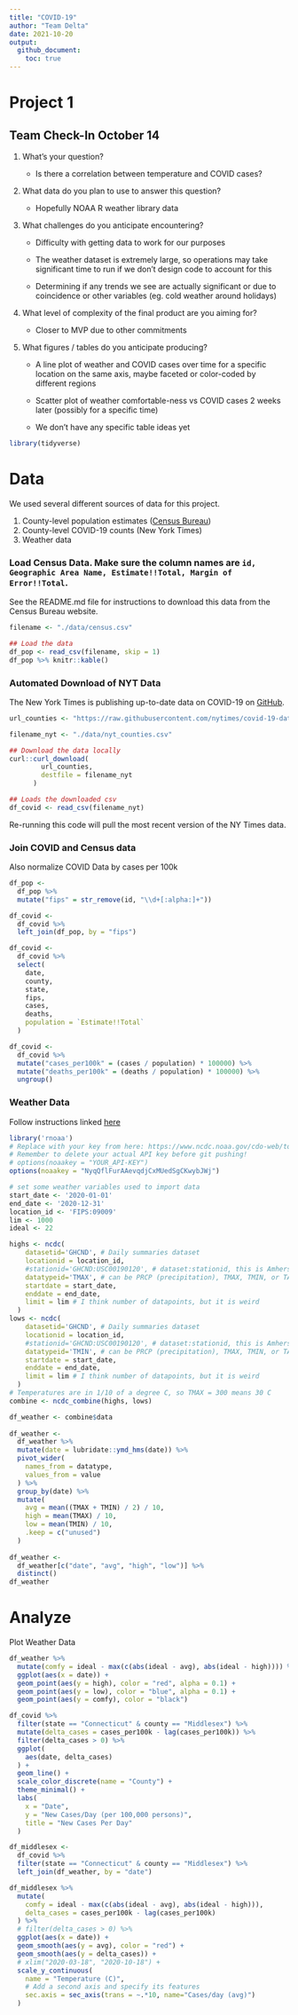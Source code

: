 ```yaml
---
title: "COVID-19"
author: "Team Delta"
date: 2021-10-20
output:
  github_document:
    toc: true
---
```


# Project 1

## Team Check-In October 14

1.  What's your question?

    -   Is there a correlation between temperature and COVID cases?

2.  What data do you plan to use to answer this question?

    -   Hopefully NOAA R weather library data

3.  What challenges do you anticipate encountering?

    -   Difficulty with getting data to work for our purposes

    -   The weather dataset is extremely large, so operations may take significant time to run if we don't design code to account for this

    -   Determining if any trends we see are actually significant or due to coincidence or other variables (eg. cold weather around holidays)

4.  What level of complexity of the final product are you aiming for?

    -   Closer to MVP due to other commitments

5.  What figures / tables do you anticipate producing?

    -   A line plot of weather and COVID cases over time for a specific location on the same axis, maybe faceted or color-coded by different regions

    -   Scatter plot of weather comfortable-ness vs COVID cases 2 weeks later (possibly for a specific time)

    -   We don't have any specific table ideas yet

<!-- -------------------------------------------------- -->

```r
library(tidyverse)
```

# Data

<!-- -------------------------------------------------- -->

We used several different sources of data for this project.

1.  County-level population estimates ([Census Bureau](data.census.gov))
2.  County-level COVID-19 counts (New York Times)
3.  Weather data

### **Load Census Data.** Make sure the column names are `id, Geographic Area Name, Estimate!!Total, Margin of Error!!Total`.

See the README.md file for instructions to download this data from the Census Bureau website.

```r
filename <- "./data/census.csv"

## Load the data
df_pop <- read_csv(filename, skip = 1)
df_pop %>% knitr::kable()
```

### Automated Download of NYT Data

The New York Times is publishing up-to-date data on COVID-19 on [GitHub](https://github.com/nytimes/covid-19-data).

```r
url_counties <- "https://raw.githubusercontent.com/nytimes/covid-19-data/master/us-counties.csv"

filename_nyt <- "./data/nyt_counties.csv"

## Download the data locally
curl::curl_download(
        url_counties,
        destfile = filename_nyt
      )

## Loads the downloaded csv
df_covid <- read_csv(filename_nyt)
```

Re-running this code will pull the most recent version of the NY Times data.

### Join COVID and Census data

Also normalize COVID Data by cases per 100k

```r
df_pop <- 
  df_pop %>%
  mutate("fips" = str_remove(id, "\\d+[:alpha:]+"))

df_covid <- 
  df_covid %>%
  left_join(df_pop, by = "fips")

df_covid <-
  df_covid %>%
  select(
    date,
    county,
    state,
    fips,
    cases,
    deaths,
    population = `Estimate!!Total`
  )

df_covid <-
  df_covid %>%
  mutate("cases_per100k" = (cases / population) * 100000) %>%
  mutate("deaths_per100k" = (deaths / population) * 100000) %>%
  ungroup()
```

### Weather Data

Follow instructions linked [here](https://docs.ropensci.org/rnoaa/articles/rnoaa.html)

```r
library('rnoaa')
# Replace with your key from here: https://www.ncdc.noaa.gov/cdo-web/token
# Remember to delete your actual API key before git pushing!
# options(noaakey = "YOUR_API-KEY")
options(noaakey = "NyqQflFurAAevqdjCxMUedSgCKwybJWj")
```

```r
# set some weather variables used to import data
start_date <- '2020-01-01'
end_date <- '2020-12-31'
location_id <- 'FIPS:09009'
lim <- 1000
ideal <- 22
```

```r

highs <- ncdc(
    datasetid='GHCND', # Daily summaries dataset
    locationid = location_id,
    #stationid='GHCND:USC00190120', # dataset:stationid, this is Amherst, MA
    datatypeid='TMAX', # can be PRCP (precipitation), TMAX, TMIN, or TAVG(sometimes)
    startdate = start_date, 
    enddate = end_date, 
    limit = lim # I think number of datapoints, but it is weird
  )
lows <- ncdc(
    datasetid='GHCND', # Daily summaries dataset
    locationid = location_id,
    #stationid='GHCND:USC00190120', # dataset:stationid, this is Amherst, MA
    datatypeid='TMIN', # can be PRCP (precipitation), TMAX, TMIN, or TAVG(sometimes)
    startdate = start_date, 
    enddate = end_date, 
    limit = lim # I think number of datapoints, but it is weird
  )
# Temperatures are in 1/10 of a degree C, so TMAX = 300 means 30 C
combine <- ncdc_combine(highs, lows)

df_weather <- combine$data
  
df_weather <- 
  df_weather %>%
  mutate(date = lubridate::ymd_hms(date)) %>% 
  pivot_wider(
    names_from = datatype,
    values_from = value
  ) %>%
  group_by(date) %>%
  mutate(
    avg = mean((TMAX + TMIN) / 2) / 10, 
    high = mean(TMAX) / 10,
    low = mean(TMIN) / 10,
    .keep = c("unused")
  )
  
df_weather <-
  df_weather[c("date", "avg", "high", "low")] %>%
  distinct()
df_weather
```

# Analyze

<!-- -------------------------------------------------- -->

Plot Weather Data

```r

df_weather %>%
  mutate(comfy = ideal - max(c(abs(ideal - avg), abs(ideal - high)))) %>%
  ggplot(aes(x = date)) +
  geom_point(aes(y = high), color = "red", alpha = 0.1) +
  geom_point(aes(y = low), color = "blue", alpha = 0.1) +
  geom_point(aes(y = comfy), color = "black") 

```

```r
df_covid %>%
  filter(state == "Connecticut" & county == "Middlesex") %>%
  mutate(delta_cases = cases_per100k - lag(cases_per100k)) %>%
  filter(delta_cases > 0) %>%
  ggplot(
    aes(date, delta_cases)
  ) +
  geom_line() +
  scale_color_discrete(name = "County") +
  theme_minimal() +
  labs(
    x = "Date",
    y = "New Cases/Day (per 100,000 persons)",
    title = "New Cases Per Day"
  )
```

```r
df_middlesex <-
  df_covid %>%
  filter(state == "Connecticut" & county == "Middlesex") %>%
  left_join(df_weather, by = "date")

df_middlesex %>%
  mutate(
    comfy = ideal - max(c(abs(ideal - avg), abs(ideal - high))),
    delta_cases = cases_per100k - lag(cases_per100k)
  ) %>%
  # filter(delta_cases > 0) %>%
  ggplot(aes(x = date)) +
  geom_smooth(aes(y = avg), color = "red") +
  geom_smooth(aes(y = delta_cases)) +
  # xlim("2020-03-18", "2020-10-18") +
  scale_y_continuous(
    name = "Temperature (C)",
    # Add a second axis and specify its features
    sec.axis = sec_axis(trans = ~.*10, name="Cases/day (avg)")
  )
```

